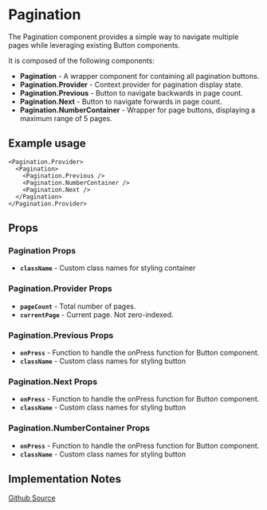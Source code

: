 

<Meta of={PaginationStories} />

# Pagination
The Pagination component provides a simple way to navigate multiple pages while leveraging existing Button components.

It is composed of the following components:

- **Pagination** - A wrapper component for containing all pagination buttons.
- **Pagination.Provider** - Context provider for pagination display state.
- **Pagination.Previous** - Button to navigate backwards in page count.
- **Pagination.Next** - Button to navigate forwards in page count.
- **Pagination.NumberContainer** - Wrapper for page buttons, displaying a maximum range of 5 pages.


## Example usage
```tsx
<Pagination.Provider>
  <Pagination>
    <Pagination.Previous />
    <Pagination.NumberContainer />
    <Pagination.Next />
  </Pagination>
</Pagination.Provider>
```

<Canvas of={PaginationStories.Default} />

## Props

### Pagination Props
* **`className`** - Custom class names for styling container

### Pagination.Provider Props
* **`pageCount`** - Total number of pages.
* **`currentPage`** - Current page. Not zero-indexed.

### Pagination.Previous Props
* **`onPress`** - Function to handle the onPress function for Button component.
* **`className`** - Custom class names for styling button

### Pagination.Next Props
* **`onPress`** - Function to handle the onPress function for Button component.
* **`className`** - Custom class names for styling button

### Pagination.NumberContainer Props
* **`onPress`** - Function to handle the onPress function for Button component.
* **`className`** - Custom class names for styling button

## Implementation Notes

[Github Source](https://github.com/gohypergiant/standard-toolkit/tree/main/design-toolkit/components/src/components/pagination)
